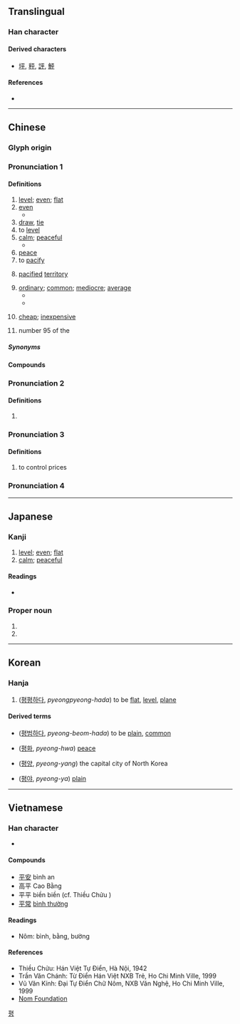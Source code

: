 {{also|乎}}
{{character info/new}}
==Translingual==
{{stroke order|strokes=5}}
{{stroke order|type=animate}}

===Han character===
{{Han char|rn=51|rad=干|as=02|sn=5|four=10409|canj=MFJ|ids=⿻干丷(GHTJV),⿻干八(K)}}

====Derived characters====
* [[坪]], [[秤]], [[評]], [[鮃]]

====References====
* {{Han ref|kx=0339.030|dkj=09167|dj=0646.030|hdz=10407.010|uh=5E73|ud=24179|bh=A5AD|bd=42413}}

----

==Chinese==
{{zh-forms|alt=𠀒}}

===Glyph origin===
{{Han etyl}}

===Pronunciation 1===
{{zh-pron
|m=píng
|c=ping4,peng4
|c_note=peng4 - only in the sense "cheap"
|h=pfs=phiàng/phìn
|mn=zz,yl,tn,kh,tc:pêⁿ/xm,qz,lk,sx,tp,km,mg,hc:pîⁿ/piâⁿ/pêng
|mna=Taiwanese-The_Consonant_p.ogg
|mn_note=pêⁿ/pîⁿ, piâⁿ - vernacular, pêng - literary
|w=3bin
|mc=2
|oc=2+3,2
|cat=a,pn
}}

====Definitions====
{{zh-hanzi}}

# [[level]]; [[even]]; [[flat]]
# [[even]]
#* {{zh-syn|均}}
# [[draw]], [[tie]]
# to [[level]]
# [[calm]]; [[peaceful]]
#* {{zh-syn|穩|靜}}
# [[peace]]
# to [[pacify]]
# {{lb|zh|used in placenames of conquered lands}} [[pacified]] [[territory]]
# [[ordinary]]; [[common]]; [[mediocre]]; [[average]]
#* {{zh-syn|常|庸}}
#* {{zh-ant|奇|特}}
# {{lb|zh|Cantonese|Hakka}} [[cheap]]; [[inexpensive]]
# {{surname|lang=zh|dot=,}} number 95 of the ''{{w|Baijiaxing}}''

=====Synonyms=====
{{zh-dial|便宜}}

====Compounds====
{{zh-der|平安|平白|平板|平板車|平版|平輩|平步青雲|平槽|平常|平川|平旦|平淡|平等|平底鞋|平地|平地風波|平地樓台|平地木|平地一聲雷|平定|平動|平凡|平反|平泛|平方|平方根|平方公里|平房|平分|平分秋色|平伏|平服|平復|平跟|平跟兒|平光|平和|平衡|平衡木|平滑|平滑肌|平話|平緩|平價|平角|平靜|平局|平均|平均利潤|平均數|平均主義|平空|平曠|平闊|平列|平流|平流層|平亂|平落|平米|平面|平面幾何|平面交叉|平面鏡|平面圖|平民|平年|平叛|平平|平平當當|平鋪直敘|平起平坐|平權|平日|平絨|平射|平射砲/平射炮|平伸|平生|平聲|平時|平實|平世|平視|平手|平手兒|平順|平素|平台|平攤|平坦|平添|平頭|平頭百姓|平頭正臉|平頭正臉兒|平妥|平紋|平穩|平屋|平昔|平息|平曉|平心而論|平心靜氣|平信|平行|平行四邊形|平行線|平行作業|平陽|平野|平移|平議|平抑|平易|平易近人|平庸|平郵|平魚|平原|平月|平勻|平允|平仄|平展|平展展|平整|平正|平治|平裝|平足|平假名|平埔}}
===Pronunciation 2===
{{zh-pron
|m=pián
|mc=1
|oc=1,1
|dial=n
|cat=v
}}

====Definitions====
{{zh-hanzi}}

# {{zh-alt-form|辨}}

===Pronunciation 3===
{{zh-pron
|m=biàn
|dial=n
|cat=v
}}

====Definitions====
{{zh-hanzi}}

# to control prices

===Pronunciation 4===
{{zh-see|抨|v}}
{{zh-cat|Elementary}}

----

==Japanese==

===Kanji===
{{ja-kanji|grade=3|rs=干02}}

# [[level]]; [[even]]; [[flat]]
# [[calm]]; [[peaceful]]

====Readings====
* {{ja-readings|goon=びょう<びやう, べん|kanon=へい|kanyoon=ひょう<ひやう, へん|kun=たいら-<たひら-, ひら-, ひら-たい, な-らす, おだ-やか|nanori=なみ, つね}}

===Proper noun===
{{ja-pos|たいら|proper|hhira=たひら}}

# {{surname|lang=ja|sort=たいら}}
# {{given name|male|lang=ja|sort=たいら}}

----

==Korean==

===Hanja===
{{ko-hanja|hangeul=[[평]], [[편]]|rv=pyeong, pyeon|mr=p'yŏng, p'yŏn}}

# ([[평평하다]], ''pyeongpyeong-hada'') to be [[flat]], [[level]], [[plane]]

====Derived terms====
{{der-top}}
* {{l|ko|平凡}} ([[평범하다]], ''pyeong-beom-hada'') to be [[plain]], [[common]]
* {{l|ko|平和}} ([[평화]], ''pyeong-hwa'') [[peace]]
{{der-mid}}
* {{l|ko|平壤}} ([[평양]], ''pyeong-yang'') the capital city of North Korea
* {{l|ko|平野}} ([[평야]], ''pyeong-ya'') [[plain]]
{{der-bottom}}

[[Category:Hanja readings|평]]

----

==Vietnamese==

===Han character===
{{vi-hantu|[[bình]], [[bằng]], [[bường]], [[biền]]|rs=干02}}

* {{defn|lang=vi|sort=干02}}

====Compounds====
* [[平安]] bình an
* 高平 Cao Bằng
* 平平 biền biền (cf. Thiều Chửu )
* [[平常]] [[bình thường]]

====Readings====
* Nôm: bình, bằng, bường

====References====
* Thiều Chửu: Hán Việt Tự Điển, Hà Nội, 1942
* Trần Văn Chánh: Từ Điển Hán Việt NXB Trẻ, Ho Chi Minh Ville, 1999
* Vũ Văn Kính: Đại Tự Điển Chữ Nôm, NXB Văn Nghệ, Ho Chi Minh Ville, 1999
* [http://nomfoundation.org/common/nom_details.php?codepoint=5e73 Nom Foundation]